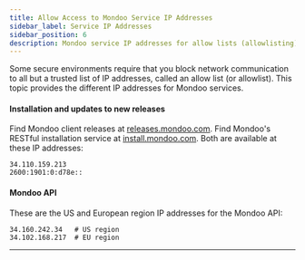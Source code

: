 ```yaml
---
title: Allow Access to Mondoo Service IP Addresses
sidebar_label: Service IP Addresses
sidebar_position: 6
description: Mondoo service IP addresses for allow lists (allowlisting)
---
```


Some secure environments require that you block network communication to all but a trusted list of IP addresses, called an allow list (or allowlist). This topic provides the different IP addresses for Mondoo services.

#### Installation and updates to new releases

Find Mondoo client releases at [releases.mondoo.com](https://releases.mondoo.com). Find Mondoo's RESTful installation service at [install.mondoo.com](https://install.mondoo.com). Both are available at these IP addresses:

```
34.110.159.213
2600:1901:0:d78e::
```

#### Mondoo API

These are the US and European region IP addresses for the Mondoo API:

```
34.160.242.34   # US region
34.102.168.217  # EU region
```

---
